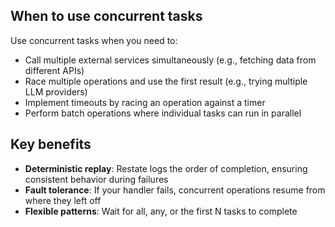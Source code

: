 ## When to use concurrent tasks

Use concurrent tasks when you need to:
- Call multiple external services simultaneously (e.g., fetching data from different APIs)
- Race multiple operations and use the first result (e.g., trying multiple LLM providers)
- Implement timeouts by racing an operation against a timer
- Perform batch operations where individual tasks can run in parallel

## Key benefits

- **Deterministic replay**: Restate logs the order of completion, ensuring consistent behavior during failures
- **Fault tolerance**: If your handler fails, concurrent operations resume from where they left off
- **Flexible patterns**: Wait for all, any, or the first N tasks to complete
